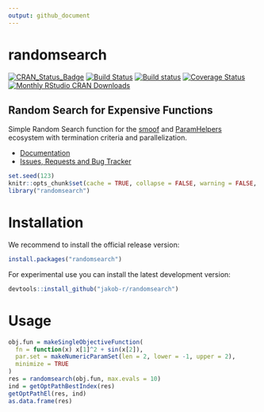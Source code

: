 ```yaml
---
output: github_document
---
```

# randomsearch

[![CRAN_Status_Badge](http://www.r-pkg.org/badges/version/randomsearch)](https://cran.r-project.org/package=randomsearch)
[![Build Status](https://travis-ci.org/jakob-r/randomsearch.png?branch=master)](https://travis-ci.org/jakob-r/randomsearch)
[![Build status](https://ci.appveyor.com/api/projects/status/gvr607kqcl78qjq9/branch/master?svg=true)](https://ci.appveyor.com/project/jakob-r/randomsearch/branch/master)
[![Coverage Status](https://coveralls.io/repos/github/jakob-r/randomsearch/badge.svg?branch=master)](https://coveralls.io/github/jakob-r/randomsearch?branch=master)
[![Monthly RStudio CRAN Downloads](https://cranlogs.r-pkg.org/badges/randomsearch)](https://CRAN.R-project.org/package=randomsearch)

## Random Search for Expensive Functions

 Simple Random Search function for the [smoof](https://cran.r-project.org/package=smoof) and [ParamHelpers](https://cran.r-project.org/package=ParamHelpers) ecosystem with termination criteria and parallelization.

* [Documentation](https://jakob-r.github.io/randomsearch/)
* [Issues, Requests and Bug Tracker](https://github.com/jakob-r/randomsearch/issues)

```r
set.seed(123)
knitr::opts_chunk$set(cache = TRUE, collapse = FALSE, warning = FALSE, error = FALSE)
library("randomsearch")
```

# Installation

We recommend to install the official release version:

```r
install.packages("randomsearch")
```

For experimental use you can install the latest development version:

```r
devtools::install_github("jakob-r/randomsearch")
```

# Usage

```r
obj.fun = makeSingleObjectiveFunction(
  fn = function(x) x[1]^2 + sin(x[2]),
  par.set = makeNumericParamSet(len = 2, lower = -1, upper = 2),
  minimize = TRUE
)
res = randomsearch(obj.fun, max.evals = 10)
ind = getOptPathBestIndex(res)
getOptPathEl(res, ind)
as.data.frame(res)
```